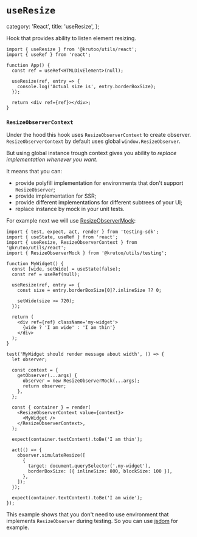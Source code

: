 # `useResize`

  category: 'React',
  title: 'useResize',
};

Hook that provides ability to listen element resizing.

```tsx
import { useResize } from '@krutoo/utils/react';
import { useRef } from 'react';

function App() {
  const ref = useRef<HTMLDivElement>(null);

  useResize(ref, entry => {
    console.log('Actual size is', entry.borderBoxSize);
  });

  return <div ref={ref}></div>;
}
```

### `ResizeObserverContext`

Under the hood this hook uses `ResizeObserverContext` to create observer.
`ResizeObserverContext` by default uses global `window.ResizeObserver`.

But using global instance trough context gives you ability to _replace implementation whenever you want_.

It means that you can:

- provide polyfill implementation for environments that don't support `ResizeObserver`;
- provide implementation for SSR;
- provide different implementations for different subtrees of your UI;
- replace instance by mock in your unit tests.

For example next we will use [ResizeObserverMock](./?path=/testing/resize-observer-mock):

```tsx
import { test, expect, act, render } from 'testing-sdk';
import { useState, useRef } from 'react';
import { useResize, ResizeObserverContext } from '@krutoo/utils/react';
import { ResizeObserverMock } from '@krutoo/utils/testing';

function MyWidget() {
  const [wide, setWide] = useState(false);
  const ref = useRef(null);

  useResize(ref, entry => {
    const size = entry.borderBoxSize[0]?.inlineSize ?? 0;

    setWide(size >= 720);
  });

  return (
    <div ref={ref} className='my-widget'>
      {wide ? 'I am wide' : 'I am thin'}
    </div>
  );
}

test('MyWidget should render message about width', () => {
  let observer;

  const context = {
    getObserver(...args) {
      observer = new ResizeObserverMock(...args);
      return observer;
    },
  };

  const { container } = render(
    <ResizeObserverContext value={context}>
      <MyWidget />
    </ResizeObserverContext>,
  );

  expect(container.textContent).toBe('I am thin');

  act(() => {
    observer.simulateResize([
      {
        target: document.querySelector('.my-widget'),
        borderBoxSize: [{ inlineSize: 800, blockSize: 100 }],
      },
    ]);
  });

  expect(container.textContent).toBe('I am wide');
});
```

This example shows that you don't need to use environment that implements `ResizeObserver` during testing.
So you can use [jsdom](https://github.com/jsdom/jsdom) for example.
